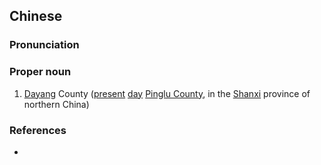 {{also|大阳}}
==Chinese==
{{zh-forms|s=大阳}}

===Pronunciation===
{{zh-pron
|m=Dàyáng
|cat=pn
}}

===Proper noun===
{{zh-proper noun}}
# {{lb|zh|archaic}} [[w:Pinglu County|Dayang]] County ([[present]] [[day]] [[w:Pinglu County|Pinglu County]], in the [[Shanxi]] province of northern China)

===References===
* {{cite-web
|url=http://baike.baidu.com
|title=大阳縣
|work=Baidu Encyclopedia
|language=Mandarin
|accessdate=2011-01-04}}
